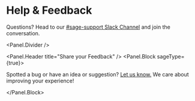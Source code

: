 
<Meta title="Help & Feedback" />

# Help & Feedback

<Panel className="docs-panel">
  <Panel.Header title="How can we help?" />
  <Panel.Block sageType={true}>
    <p>
      Questions? Head to our <a href="https://slack.com/app_redirect?channel=C01A424HY8Y" target="_blank">#sage-support Slack Channel</a> and join the conversation.
    </p>
  </Panel.Block>

  <Panel.Divider />

  <Panel.Header title="Share your Feedback" />
  <Panel.Block sageType={true}>
    <p>
      Spotted a bug or have an idea or suggestion? <a href="https://forms.gle/Y4TGCimUGectGFHq9?utm_source=feedback_form&utm_medium=storybook" target="_blank">Let us know.</a> We care about improving your experience!
    </p>
  </Panel.Block>
</Panel>
